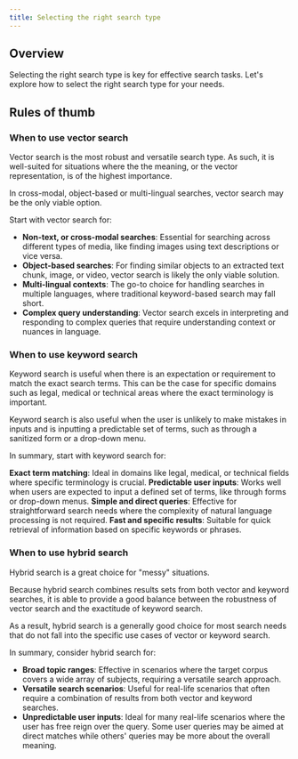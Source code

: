 ```yaml
---
title: Selecting the right search type
---
```




## <i class="fa-solid fa-square-chevron-right"></i> Overview

Selecting the right search type is key for effective search tasks. Let's explore how to select the right search type for your needs.


## <i class="fa-solid fa-square-chevron-right"></i> Rules of thumb


### <i class="fa-solid fa-chalkboard"></i> When to use vector search

Vector search is the most robust and versatile search type. As such, it is well-suited for situations where the the meaning, or the vector representation, is of the highest importance.

In cross-modal, object-based or multi-lingual searches, vector search may be the only viable option.

Start with vector search for:

- **Non-text, or cross-modal searches**: Essential for searching across different types of media, like finding images using text descriptions or vice versa.
- **Object-based searches**: For finding similar objects to an extracted text chunk, image, or video, vector search is likely the only viable solution.
- **Multi-lingual contexts**: The go-to choice for handling searches in multiple languages, where traditional keyword-based search may fall short.
- **Complex query understanding**: Vector search excels in interpreting and responding to complex queries that require understanding context or nuances in language.

### <i class="fa-solid fa-chalkboard"></i> When to use keyword search

Keyword search is useful when there is an expectation or requirement to match the exact search terms. This can be the case for specific domains such as legal, medical or technical areas where the exact terminology is important.

Keyword search is also useful when the user is unlikely to make mistakes in inputs and is inputting a predictable set of terms, such as through a sanitized form or a drop-down menu.

In summary, start with keyword search for:

**Exact term matching**: Ideal in domains like legal, medical, or technical fields where specific terminology is crucial.
**Predictable user inputs**: Works well when users are expected to input a defined set of terms, like through forms or drop-down menus.
**Simple and direct queries**: Effective for straightforward search needs where the complexity of natural language processing is not required.
**Fast and specific results**: Suitable for quick retrieval of information based on specific keywords or phrases.

### <i class="fa-solid fa-chalkboard"></i> When to use hybrid search

Hybrid search is a great choice for "messy" situations.

Because hybrid search combines results sets from both vector and keyword searches, it is able to provide a good balance between the robustness of vector search and the exactitude of keyword search.

As a result, hybrid search is a generally good choice for most search needs that do not fall into the specific use cases of vector or keyword search.

In summary, consider hybrid search for:

- **Broad topic ranges**: Effective in scenarios where the target corpus covers a wide array of subjects, requiring a versatile search approach.
- **Versatile search scenarios**: Useful for real-life scenarios that often require a combination of results from both vector and keyword searches.
- **Unpredictable user inputs**: Ideal for many real-life scenarios where the user has free reign over the query. Some user queries may be aimed at direct matches while others' queries may be more about the overall meaning.


<!-- ## <i class="fa-solid fa-square-chevron-right"></i> Review

<Quiz questions={varName} />

Any quiz questions

### <i class="fa-solid fa-pen-to-square"></i> Review exercise

:::note <i class="fa-solid fa-square-terminal"></i> Exercise
Try out ...
:::

### <i class="fa-solid fa-lightbulb-on"></i> Key takeaways

:::info
Add summary
:::


<GiscusDocComment />

const varName = [{
  questionText: 'questionText',
  answerOptions: [
    {
      answerText: 'answerOne',
      isCorrect: false,
      feedback: 'feedbackOne',
    },
    {
      answerText: 'answerTwo',
      isCorrect: false,
      feedback: 'feedbackTwo',
    },
    {
      answerText: 'answerThree',
      isCorrect: false,
      feedback: 'feedbackThree',
    },
  ]
}]; -->
